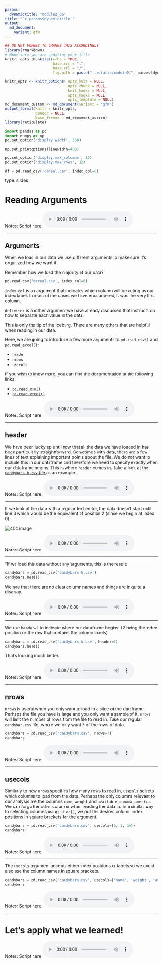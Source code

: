 ```yaml
---
params:
  dynamictitle: "module2_06"
title: "`r params$dynamictitle`"
output: 
  md_document:
    variant: gfm
---
```



```r
## DO NOT FORGET TO CHANGE THIS ACCORDINGLY 
library(rmarkdown)
# MAke sure you are updating your title 
knitr::opts_chunk$set(echo = TRUE,
                      base.dir = ".", 
                      base.url = "/",
                      fig.path = paste("../static/module2/", params$dynamictitle,"/", sep = ""))

knitr_opts <- knitr_options( opts_knit = NULL,
                             opts_chunk = NULL,
                             knit_hooks = NULL,
                             opts_hooks = NULL,
                             opts_template = NULL)
md_document_custom <- md_document(variant = "gfm")
output_format(knitr = knitr_opts,
              pandoc = NULL,
              base_format = md_document_custom)
library(reticulate)

```


```python
import pandas as pd
import numpy as np
pd.set_option('display.width', 350)

np.set_printoptions(linewidth=400)

pd.set_option('display.max_columns', 15)
pd.set_option('display.max_rows', 12)

df = pd.read_csv('cereal.csv', index_col=0)
```


type: slides

# Reading Arguments

Notes: Script here
<html>
<audio controls >
  <source src="/placeholder_audio.mp3" />
</audio></html>

---

## Arguments 

When we load in our data we use different arguments to make sure it's organized how we want it. 

Remember how we load the majority of our data? 

```python
pd.read_csv('cereal.csv', index_col=0)
```

`index_col` is an argument that indicates which column will be acting as our index label.  In most of the cases we have encountered, it was the very first column.  

`delimiter` is another argument we have already discussed that instructs on how to separate each value in the data. 

This is only the tip of the iceburg.  There are many others that are helpful when reading in our data. 

Here, we are going to introduce a few more arguments to `pd.read_csv()` and `pd.read_excel()`: 

- `header`
- `nrows`
- `usecols`

If you wish to know more, you can find the documentation at the following links:

- <a href="https://pandas.pydata.org/pandas-docs/stable/reference/api/pandas.read_csv.html" target="_blank">`pd.read_csv()`</a>
- <a href="https://pandas.pydata.org/pandas-docs/stable/reference/api/pandas.read_excel.html" target="_blank">`pd.read_excel()`</a>


Notes: Script here.
<html>
<audio controls >
  <source src="/placeholder_audio.mp3" />
</audio></html>

---

## header

We have been lucky up until now that all the data we have loaded in has been particularly straightforward.  Sometimes with data, there are a few lines of text explaining important points about the file.  We do not want to include this in our dataframe and therefore we need to specify exactly when our dataframe begins.  This is where `header` comes in. 
Take a look at the <a href="https://github.com/UBC-MDS/MCL-DSCI-511-programming-in-python/blob/master/slides/candybars-h.csv" target="_blank">`candybars-h.csv` file </a> as an example.



Notes: Script here.
<html>
<audio controls >
  <source src="/placeholder_audio.mp3" />
</audio></html>

---
 
If we look at the data with a regular text editor, the data doesn't start until line 3 which would be the equivalent of position 2 (since we begin at index 0).

<img src='/module2/header_textedit.png'  alt="404 image"/>


Notes: Script here.
<html>
<audio controls >
  <source src="/placeholder_audio.mp3" />
</audio></html>

---

"If we load this data without any arguments, this is the result:

```python
candybars = pd.read_csv('candybars-h.csv')
candybars.head()
```

We see that there are no clear column names and things are in quite a disarray. 

Notes: Script here.
<html>
<audio controls >
  <source src="/placeholder_audio.mp3" />
</audio></html>

---

We use `header=2` to indicate where our dataframe begins. (2 being the index position or the row that contains the column labels)

```python
candybars = pd.read_csv('candybars-h.csv', header=2)
candybars.head()
```

That's looking much better. 

Notes: Script here.
<html>
<audio controls >
  <source src="/placeholder_audio.mp3" />
</audio></html>

---

## nrows

`nrows` is useful when you only want to load in a slice of the dataframe.  Perhaps the file you have is large and you only want a sample of it.  `nrows` will limit the number of rows from the file to read in. 
Take our regular `candybar.csv` file, where we only want 7 of the rows of data. 

```python
candybars = pd.read_csv('candybars.csv', nrows=7)
candybars
```


Notes: Script here.
<html>
<audio controls >
  <source src="/placeholder_audio.mp3" />
</audio></html>

---

## usecols

Similarly to how `nrows` specifies how many rows to read in, `usecols` selects which columns to load from the data.  Perhaps the only columns relevant to our analysis are the columns `name`, `weight` and `available_canada_america`.  We can forgo the other columns when reading the data in. 
In a similar way to selecting columns using `.iloc[]`, we put the desired column index positions in square brackets for the argument. 

```python
candybars = pd.read_csv('candybars.csv', usecols=[0, 1, 10])
candybars
```

Notes: Script here.
<html>
<audio controls >
  <source src="/placeholder_audio.mp3" />
</audio></html>

---

The `usecols` argument accepts either index positions or labels so we could also use the column names in square brackets.

```python
candybars = pd.read_csv('candybars.csv', usecols=['name', 'weight', 'available_canada_america'])
candybars
```



Notes: Script here.
<html>
<audio controls >
  <source src="/placeholder_audio.mp3" />
</audio></html>

---

# Let’s apply what we learned!

Notes: Script here
<html>
<audio controls >
  <source src="/placeholder_audio.mp3" />
</audio></html>

